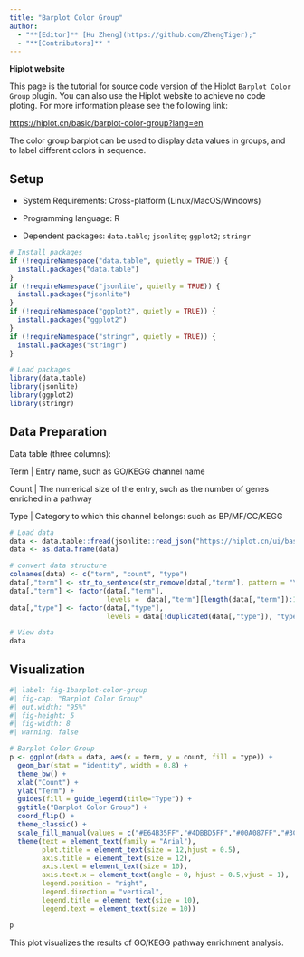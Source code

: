 ```yaml
---
title: "Barplot Color Group"
author:
  - "**[Editor]** [Hu Zheng](https://github.com/ZhengTiger);"
  - "**[Contributors]** "
---
```


::: callout-note
**Hiplot website**

This page is the tutorial for source code version of the Hiplot `Barplot Color Group` plugin. You can also use the Hiplot website to achieve no code ploting. For more information please see the following link:

<https://hiplot.cn/basic/barplot-color-group?lang=en>
:::

The color group barplot can be used to display data values in groups, and to label different colors in sequence.

## Setup

-   System Requirements: Cross-platform (Linux/MacOS/Windows)

-   Programming language: R

-   Dependent packages: `data.table`; `jsonlite`; `ggplot2`; `stringr`

```r
# Install packages
if (!requireNamespace("data.table", quietly = TRUE)) {
  install.packages("data.table")
}
if (!requireNamespace("jsonlite", quietly = TRUE)) {
  install.packages("jsonlite")
}
if (!requireNamespace("ggplot2", quietly = TRUE)) {
  install.packages("ggplot2")
}
if (!requireNamespace("stringr", quietly = TRUE)) {
  install.packages("stringr")
}

# Load packages
library(data.table)
library(jsonlite)
library(ggplot2)
library(stringr)
```

## Data Preparation

Data table (three columns):

Term | Entry name, such as GO/KEGG channel name

Count | The numerical size of the entry, such as the number of genes enriched in a pathway

Type | Category to which this channel belongs: such as BP/MF/CC/KEGG

```r
# Load data
data <- data.table::fread(jsonlite::read_json("https://hiplot.cn/ui/basic/barplot-color-group/data.json")$exampleData$textarea[[1]])
data <- as.data.frame(data)

# convert data structure
colnames(data) <- c("term", "count", "type")
data[,"term"] <- str_to_sentence(str_remove(data[,"term"], pattern = "\\w+:\\d+\\W"))
data[,"term"] <- factor(data[,"term"], 
                        levels =  data[,"term"][length(data[,"term"]):1])
data[,"type"] <- factor(data[,"type"], 
                        levels = data[!duplicated(data[,"type"]), "type"])

# View data
data
```

## Visualization

```r
#| label: fig-1barplot-color-group
#| fig-cap: "Barplot Color Group"
#| out.width: "95%"
#| fig-height: 5
#| fig-width: 8
#| warning: false

# Barplot Color Group
p <- ggplot(data = data, aes(x = term, y = count, fill = type)) +
  geom_bar(stat = "identity", width = 0.8) + 
  theme_bw() +
  xlab("Count") +
  ylab("Term") +
  guides(fill = guide_legend(title="Type")) +
  ggtitle("Barplot Color Group") + 
  coord_flip() +
  theme_classic() +
  scale_fill_manual(values = c("#E64B35FF","#4DBBD5FF","#00A087FF","#3C5488FF")) +
  theme(text = element_text(family = "Arial"),
        plot.title = element_text(size = 12,hjust = 0.5),
        axis.title = element_text(size = 12),
        axis.text = element_text(size = 10),
        axis.text.x = element_text(angle = 0, hjust = 0.5,vjust = 1),
        legend.position = "right",
        legend.direction = "vertical",
        legend.title = element_text(size = 10),
        legend.text = element_text(size = 10))

p
```

This plot visualizes the results of GO/KEGG pathway enrichment analysis.

